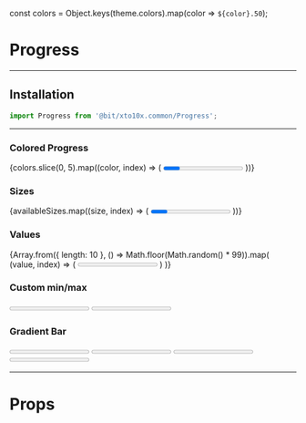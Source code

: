 const colors = Object.keys(theme.colors).map(color => `${color}.50`);

<Meta title="Atoms/Progress" component={Progress} />

# Progress

---

## Installation

```jsx
import Progress from '@bit/xto10x.common/Progress';
```

---

### Colored Progress

<Preview>
  <Story name="Colored Progress">
    <Box
      display="grid"
      gridTemplateColumns="repeat(auto-fill, minmax(150px, 1fr))"
      gridGap="30px"
      justifyContent="start"
      alignItems="end"
    >
      {colors.slice(0, 5).map((color, index) => (
        <Box>
          <Progress color={color} size="medium" />
          <br />
          <br />
          <Text type="label">{color}</Text>
        </Box>
      ))}
    </Box>
  </Story>
</Preview>

### Sizes

<Preview>
  <Story name="Sizes">
    <Box
      display="grid"
      gridTemplateColumns="repeat(auto-fill, minmax(150px, 1fr))"
      gridGap="30px"
      justifyContent="start"
      alignItems="end"
    >
      {availableSizes.map((size, index) => (
        <Box>
          <Progress size={size} />
          <br />
          <br />
          <Text type="label">{size}</Text>
        </Box>
      ))}
    </Box>
  </Story>
</Preview>

### Values

<Preview>
  <Story name="Values">
    <Box
      display="grid"
      gridTemplateColumns="repeat(auto-fill, minmax(150px, 1fr))"
      gridGap="30px"
      justifyContent="start"
      alignItems="end"
    >
      {Array.from({ length: 10 }, () => Math.floor(Math.random() * 99)).map(
        (value, index) => (
          <Box>
            <Progress size="small" value={value} />
            <br />
            <Text type="label">{value}%</Text>
          </Box>
        )
      )}
    </Box>
  </Story>
</Preview>

### Custom min/max

<Preview>
  <Story name="Custom min/max">
    <Box
      display="grid"
      gridTemplateColumns="repeat(auto-fill, minmax(150px, 1fr))"
      gridGap="30px"
      justifyContent="start"
      alignItems="end"
    >
      <Box>
        <Progress size="small" value={20} min={10} max={50} />
        <br />
        <Text type="label">
          value:{20} | min:{10} | max:{50}
        </Text>
      </Box>
      <Box>
        <Progress size="small" value={20} min={5} max={25} />
        <br />
        <Text type="label">
          value:{20} | min:{5} | max:{25}
        </Text>
      </Box>
    </Box>
  </Story>
</Preview>

### Gradient Bar

<Preview>
  <Story name="Gradient Bars">
    <Box
      display="grid"
      gridTemplateColumns="repeat(auto-fill, minmax(150px, 1fr))"
      gridGap="30px"
      justifyContent="start"
      alignItems="end"
    >
      <Box>
        <Progress
          size="large"
          width="100px"
          value={8}
          min={0}
          max={10}
          gradientColorsType="positive"
        />
        <br />
        <Text type="label">positive</Text>
      </Box>
      <Box>
        <Progress
          size="large"
          width="100px"
          value={3}
          min={0}
          max={10}
          gradientColorsType="negative"
        />
        <br />
        <Text type="label">negative</Text>
      </Box>
      <Box>
        <Progress
          size="large"
          width="100px"
          value={7}
          min={0}
          max={10}
          gradientColorsType="neutral"
        />
        <br />
        <Text type="label">neutral</Text>
      </Box>
      <Box>
        <Progress
          size="large"
          width="100px"
          value={15}
          min={5}
          max={25}
          gradientColors={['red', 'yellow', 'green']}
        />
        <br />
        <Text type="label">Custom color</Text>
      </Box>
    </Box>
  </Story>
</Preview>

---

# Props

<Props of={Progress} />
